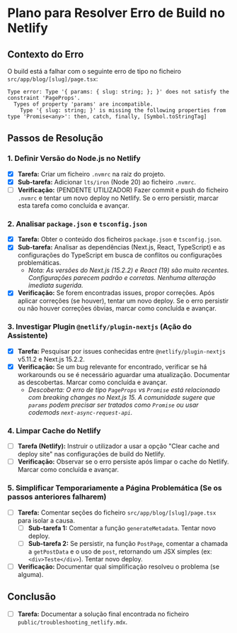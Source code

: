 # Plano para Resolver Erro de Build no Netlify

## Contexto do Erro

O build está a falhar com o seguinte erro de tipo no ficheiro `src/app/blog/[slug]/page.tsx`:
```
Type error: Type '{ params: { slug: string; }; }' does not satisfy the constraint 'PageProps'.
  Types of property 'params' are incompatible.
    Type '{ slug: string; }' is missing the following properties from type 'Promise<any>': then, catch, finally, [Symbol.toStringTag]
```

## Passos de Resolução

### 1. Definir Versão do Node.js no Netlify
   - [x] **Tarefa:** Criar um ficheiro `.nvmrc` na raiz do projeto.
   - [x] **Sub-tarefa:** Adicionar `lts/iron` (Node 20) ao ficheiro `.nvmrc`.
   - [ ] **Verificação:** (PENDENTE UTILIZADOR) Fazer commit e push do ficheiro `.nvmrc` e tentar um novo deploy no Netlify. Se o erro persistir, marcar esta tarefa como concluída e avançar.

### 2. Analisar `package.json` e `tsconfig.json`
   - [x] **Tarefa:** Obter o conteúdo dos ficheiros `package.json` e `tsconfig.json`.
   - [x] **Sub-tarefa:** Analisar as dependências (Next.js, React, TypeScript) e as configurações do TypeScript em busca de conflitos ou configurações problemáticas.
     - *Nota: As versões do Next.js (15.2.2) e React (19) são muito recentes. Configurações parecem padrão e corretas. Nenhuma alteração imediata sugerida.*
   - [x] **Verificação:** Se forem encontradas issues, propor correções. Após aplicar correções (se houver), tentar um novo deploy. Se o erro persistir ou não houver correções óbvias, marcar como concluída e avançar.

### 3. Investigar Plugin `@netlify/plugin-nextjs` (Ação do Assistente)
   - [x] **Tarefa:** Pesquisar por issues conhecidas entre `@netlify/plugin-nextjs` v5.11.2 e Next.js 15.2.2.
   - [x] **Verificação:** Se um bug relevante for encontrado, verificar se há workarounds ou se é necessário aguardar uma atualização. Documentar as descobertas. Marcar como concluída e avançar.
     - *Descoberta: O erro de tipo `PageProps` vs `Promise` está relacionado com breaking changes no Next.js 15. A comunidade sugere que `params` podem precisar ser tratados como `Promise` ou usar codemods `next-async-request-api`.*

### 4. Limpar Cache do Netlify
   - [ ] **Tarefa (Netlify):** Instruir o utilizador a usar a opção "Clear cache and deploy site" nas configurações de build do Netlify.
   - [ ] **Verificação:** Observar se o erro persiste após limpar o cache do Netlify. Marcar como concluída e avançar.

### 5. Simplificar Temporariamente a Página Problemática (Se os passos anteriores falharem)
   - [ ] **Tarefa:** Comentar seções do ficheiro `src/app/blog/[slug]/page.tsx` para isolar a causa.
        - [ ] **Sub-tarefa 1:** Comentar a função `generateMetadata`. Tentar novo deploy.
        - [ ] **Sub-tarefa 2:** Se persistir, na função `PostPage`, comentar a chamada a `getPostData` e o uso de `post`, retornando um JSX simples (ex: `<div>Teste</div>`). Tentar novo deploy.
   - [ ] **Verificação:** Documentar qual simplificação resolveu o problema (se alguma).

## Conclusão
   - [ ] **Tarefa:** Documentar a solução final encontrada no ficheiro `public/troubleshooting_netlify.mdx`. 